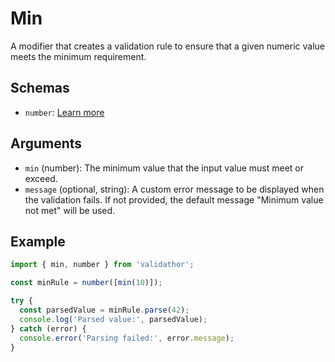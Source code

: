 # Min

A modifier that creates a validation rule to ensure that a given numeric value meets the minimum requirement.

## Schemas

- `number`: [Learn more](/schemas/number)

## Arguments

- `min` (number): The minimum value that the input value must meet or exceed.
- `message` (optional, string): A custom error message to be displayed when the validation fails. If not provided, the default message "Minimum value not met" will be used.

## Example

```ts
import { min, number } from 'validathor';

const minRule = number([min(10)]);

try {
  const parsedValue = minRule.parse(42);
  console.log('Parsed value:', parsedValue);
} catch (error) {
  console.error('Parsing failed:', error.message);
}
```